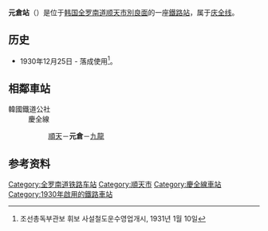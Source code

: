 {{朝鮮半島車站資訊
|公司色 = #0066b3
|文字色 = 
|站名 = 元倉站<br />{{lang|en|Wonchang}}
|圖片 =Korail Gyeongjeon Line Wonchang Station.jpg
|pxl = 
|圖片說明 =车站站舍
|車站編號 = 
|前一站 = [[顺天站_(全罗南道)|顺天]]
|前一站距離 = 11.8
|後一站距離 = 4.7
|後一站 = [[九龙站_(全罗南道)|九龙]]
|距離 =180.1
|起點站 = [[三浪津站|三浪津]]
|所屬路線 = [[庆全线|庆全线]]
|諺文 = 원창역
|朝鮮漢字 = 元倉驛
|文觀部式 = Wonchang-yeok 
|馬-賴式 = Wŏnch'ang-yŏk
|副站名 = 
|停站路線數 = 
|所屬公司 = [[韩国铁道公社|韩国铁道公社]]
|所在地 =[[全罗南道|全罗南道]][[顺天市|顺天市]][[別良面|別良面]]
|車站構造 = 地面車站
|月台配置 = 1面2线
|啟用年月日 =1930年12月25日 
|廢站年月日 = 
|上下車人次 =
|統計年度 =
|轉車 = 
|備註 = 
|全寬備註 = 
}}

'''元倉站'''（{{kor|諺=원창역|漢=元倉驛|羅=Wonchang yeok|f=y}}）是位于[[韩国|韩国]][[全罗南道|全罗南道]][[顺天市|顺天市]][[別良面|別良面]]的一座[[鐵路站|鐵路站]]，属于[[庆全线|庆全线]]。

== 历史 ==
*1930年12月25日 - 落成使用<ref>조선총독부관보 휘보 사설철도운수영업개시, 1931년 1월 10일</ref>。

== 相鄰車站 ==
;韓國鐵道公社
:慶全線
::[[順天站_(全羅南道)|順天]]－'''元倉'''－[[九龍站_(全羅南道)|九龍]]

== 参考资料 ==
{{reflist}}

{{庆全线}}

[[Category:全罗南道铁路车站|Category:全罗南道铁路车站]]
[[Category:順天市|Category:順天市]]
[[Category:慶全線車站|Category:慶全線車站]]
[[Category:1930年啟用的鐵路車站|Category:1930年啟用的鐵路車站]]